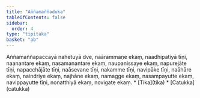 ```yaml
---
title: "Aññamaññaduka"
tableOfContents: false
sidebar:
  order: 4
type: "tipitaka"
basket: "ab"
---
```



<DynamicBreadcrumb />

<Division number="68">

<Paragraph number="297">
Aññamaññapaccayā nahetuyā dve, naārammaṇe ekaṃ, naadhipatiyā tīṇi, naanantare ekaṃ, nasamanantare ekaṃ, naupanissaye ekaṃ, napurejāte tīṇi, napacchājāte tīṇi, naāsevane tīṇi, nakamme tīṇi, navipāke tīṇi, naāhāre ekaṃ, naindriye ekaṃ, najhāne ekaṃ, namagge ekaṃ, nasampayutte ekaṃ, navippayutte tīṇi, nonatthiyā ekaṃ, novigate ekaṃ.

</Paragraph>
</Division>

<TableOfContents>
* [Tika](tika)
* [Catukka](catukka)
</TableOfContents>
